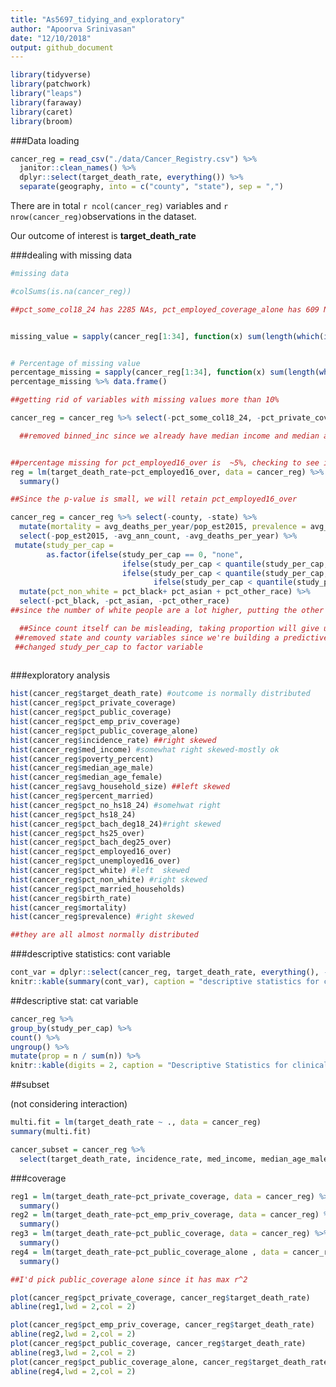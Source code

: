 ```yaml
---
title: "As5697_tidying_and_exploratory"
author: "Apoorva Srinivasan"
date: "12/10/2018"
output: github_document
---
```


```r
library(tidyverse)
library(patchwork)
library("leaps")
library(faraway)
library(caret)
library(broom)
```

###Data loading
```r
cancer_reg = read_csv("./data/Cancer_Registry.csv") %>%
  janitor::clean_names() %>%
  dplyr::select(target_death_rate, everything()) %>%
  separate(geography, into = c("county", "state"), sep = ",")
```

There are in total `r ncol(cancer_reg)` variables  and `r nrow(cancer_reg)`observations in the dataset. 


Our outcome of interest is __target_death_rate__

###dealing with missing data
```r
#missing data

#colSums(is.na(cancer_reg))

##pct_some_col18_24 has 2285 NAs, pct_employed_coverage_alone has 609 NA, pct_employed16_over has 152 NAs


missing_value = sapply(cancer_reg[1:34], function(x) sum(length(which(is.na(x)))))


# Percentage of missing value
percentage_missing = sapply(cancer_reg[1:34], function(x) sum(length(which(is.na(x)))) / nrow(cancer_reg))
percentage_missing %>% data.frame()

##getting rid of variables with missing values more than 10%

cancer_reg = cancer_reg %>% select(-pct_some_col18_24, -pct_private_coverage_alone, -binned_inc, -median_age) 

  ##removed binned_inc since we already have median income and median age since it is avg of median age female and male. so we'll build model with those those factors instead. 


##percentage missing for pct_employed16_over is  ~5%, checking to see if its correlated with the outcome 
reg = lm(target_death_rate~pct_employed16_over, data = cancer_reg) %>%
  summary()

##Since the p-value is small, we will retain pct_employed16_over

cancer_reg = cancer_reg %>% select(-county, -state) %>%
  mutate(mortality = avg_deaths_per_year/pop_est2015, prevalence = avg_ann_count/pop_est2015) %>%
  select(-pop_est2015, -avg_ann_count, -avg_deaths_per_year) %>%
 mutate(study_per_cap =  
        as.factor(ifelse(study_per_cap == 0, "none", 
                         ifelse(study_per_cap < quantile(study_per_cap, .25), "low",
                         ifelse(study_per_cap < quantile(study_per_cap, .5), "medium" ,
                                ifelse(study_per_cap < quantile(study_per_cap, .75), "high", "very high")))))) %>%
  mutate(pct_non_white = pct_black+ pct_asian + pct_other_race) %>%
  select(-pct_black, -pct_asian, -pct_other_race)
##since the number of white people are a lot higher, putting the other minorities under a single variable.

  ##Since count itself can be misleading, taking proportion will give us a better model. added mortality and prevalence instead of avg count and avg death
 ##removed state and county variables since we're building a predictive model, area doesn't really matter.
 ##changed study_per_cap to factor variable
  

```



###exploratory analysis


```r
hist(cancer_reg$target_death_rate) #outcome is normally distributed
hist(cancer_reg$pct_private_coverage)
hist(cancer_reg$pct_public_coverage)
hist(cancer_reg$pct_emp_priv_coverage)
hist(cancer_reg$pct_public_coverage_alone)
hist(cancer_reg$incidence_rate) ##right skewed
hist(cancer_reg$med_income) #somewhat right skewed-mostly ok
hist(cancer_reg$poverty_percent)
hist(cancer_reg$median_age_male)
hist(cancer_reg$median_age_female)
hist(cancer_reg$avg_household_size) ##left skewed
hist(cancer_reg$percent_married)
hist(cancer_reg$pct_no_hs18_24) #somehwat right
hist(cancer_reg$pct_hs18_24)
hist(cancer_reg$pct_bach_deg18_24)#right skewed
hist(cancer_reg$pct_hs25_over)
hist(cancer_reg$pct_bach_deg25_over)
hist(cancer_reg$pct_employed16_over)
hist(cancer_reg$pct_unemployed16_over)
hist(cancer_reg$pct_white) #left  skewed
hist(cancer_reg$pct_non_white) #right skewed
hist(cancer_reg$pct_married_households)
hist(cancer_reg$birth_rate)
hist(cancer_reg$mortality)
hist(cancer_reg$prevalence) #right skewed

##they are all almost normally distributed
```





###descriptive statistics: cont variable

```r
cont_var = dplyr::select(cancer_reg, target_death_rate, everything(), -c(study_per_cap))
knitr::kable(summary(cont_var), caption = "descriptive statistics for continuous variables")
```


##descriptive stat: cat variable
```r
cancer_reg %>%
group_by(study_per_cap) %>%
count() %>%
ungroup() %>%
mutate(prop = n / sum(n)) %>%
knitr::kable(digits = 2, caption = "Descriptive Statistics for clinical trial")
```


##subset

(not considering interaction)

```r
multi.fit = lm(target_death_rate ~ ., data = cancer_reg)
summary(multi.fit)

cancer_subset = cancer_reg %>%
  select(target_death_rate, incidence_rate, med_income, median_age_male, median_age_female, pct_hs18_24, pct_bach_deg25_over, pct_employed16_over, pct_unemployed16_over, pct_public_coverage_alone, birth_rate, mortality, prevalence, pct_private_coverage, pct_emp_priv_coverage, pct_public_coverage )
```


###coverage
```r



reg1 = lm(target_death_rate~pct_private_coverage, data = cancer_reg) %>%
  summary()
reg2 = lm(target_death_rate~pct_emp_priv_coverage, data = cancer_reg) %>%
  summary()
reg3 = lm(target_death_rate~pct_public_coverage, data = cancer_reg) %>%
  summary()
reg4 = lm(target_death_rate~pct_public_coverage_alone , data = cancer_reg) %>%
  summary()

##I'd pick public_coverage alone since it has max r^2

plot(cancer_reg$pct_private_coverage, cancer_reg$target_death_rate)
abline(reg1,lwd = 2,col = 2)

plot(cancer_reg$pct_emp_priv_coverage, cancer_reg$target_death_rate)
abline(reg2,lwd = 2,col = 2)
plot(cancer_reg$pct_public_coverage, cancer_reg$target_death_rate)
abline(reg3,lwd = 2,col = 2)
plot(cancer_reg$pct_public_coverage_alone, cancer_reg$target_death_rate)
abline(reg4,lwd = 2,col = 2)
```



